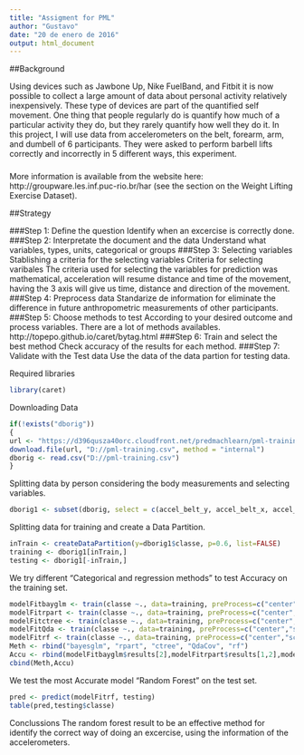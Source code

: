 ```yaml
---
title: "Assigment for PML"
author: "Gustavo"
date: "20 de enero de 2016"
output: html_document
---
```


##Background

Using devices such as Jawbone Up, Nike FuelBand, and Fitbit it is now possible to collect a large amount of data about personal activity relatively inexpensively. These type of devices are part of the quantified self movement. One thing that people regularly do is quantify how much of a particular activity they do, but they rarely quantify how well they do it. In this project, I  will use data from accelerometers on the belt, forearm, arm, and dumbell of 6 participants. They were asked to perform barbell lifts correctly and incorrectly in 5 different ways, this experiment. 

###
More information is available from the website here: http://groupware.les.inf.puc-rio.br/har (see the section on the Weight Lifting Exercise Dataset).

##Strategy

###Step 1:  Define the question
Identify when an excercise is correctly done.
###Step 2:  Interpretate the document and the data
Understand what variables, types, units, categorical or groups
###Step 3:  Selecting variables
Stablishing a criteria for the selecting variables
Criteria for selecting varibales
    The criteria used for selecting the variables for prediction was mathematical, acceleration will resume distance and time of the movement, having the 3 axis will give us time, distance and direction of the movement.
###Step 4:  Preprocess data
    Standarize de information for eliminate the difference in future anthropometric measurements of other participants.
###Step 5:  Choose methods to test
    According to your desired outcome and process variables.  There are a lot of methods availables. http://topepo.github.io/caret/bytag.html 
###Step 6:  Train and select the best method
    Check accuracy of the results for each method.
###Step 7:  Validate with the Test data
    Use the data of the data partion for testing data.

Required libraries
```r
library(caret)
```

Downloading Data
```r
if(!exists("dborig"))
{
url <- "https://d396qusza40orc.cloudfront.net/predmachlearn/pml-training.csv"
download.file(url, "D://pml-training.csv", method = "internal")
dborig <- read.csv("D://pml-training.csv")
}
```

Splitting data by person considering the body measurements and selecting variables.  
```r
dborig1 <- subset(dborig, select = c(accel_belt_y, accel_belt_x, accel_belt_z, accel_arm_y, accel_arm_x, accel_arm_z, accel_forearm_y, accel_forearm_x, accel_forearm_z, accel_dumbbell_y, accel_dumbbell_x, accel_dumbbell_z, classe))
```

Splitting data for training and create a Data Partition.
```r
inTrain <- createDataPartition(y=dborig1$classe, p=0.6, list=FALSE)
training <- dborig1[inTrain,]
testing <- dborig1[-inTrain,]
```

We try different "Categorical and regression methods" to test Accuracy on the training set.
```r
modelFitbayglm <- train(classe ~., data=training, preProcess=c("center","scale"), method="bayesglm")
modelFitrpart <- train(classe ~., data=training, preProcess=c("center","scale"), method="rpart")
modelFitctree <- train(classe ~., data=training, preProcess=c("center","scale"), method="ctree")
modelFitQda <- train(classe ~., data=training, preProcess=c("center","scale"), method="QdaCov")
modelFitrf <- train(classe ~., data=training, preProcess=c("center","scale"), method="rf")
Meth <- rbind("bayesglm", "rpart", "ctree", "QdaCov", "rf")
Accu <- rbind(modelFitbayglm$results[2],modelFitrpart$results[1,2],modelFitctree$results[1,2], modelFitQda$results[2],modelFitrf$results[1,2])
cbind(Meth,Accu)
```

We test the most Accurate model "Random Forest" on the test set.
```r
pred <- predict(modelFitrf, testing)
table(pred,testing$classe)
```


Conclussions
   The random forest result to be an effective method for identify the correct way of doing an excercise, using the information of the accelerometers.
